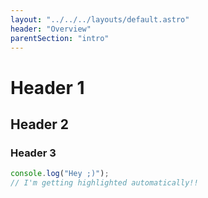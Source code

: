 ```yaml
---
layout: "../../../layouts/default.astro"
header: "Overview"
parentSection: "intro"
---
```


# Header 1

## Header 2

### Header 3

```js
console.log("Hey ;)");
// I'm getting highlighted automatically!!
```